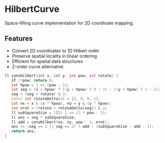 # HilbertCurve

Space-filling curve implementation for 2D coordinate mapping.

## Features
- Convert 2D coordinates to 1D Hilbert order
- Preserve spatial locality in linear ordering
- Efficient for spatial data structures
- Z-order curve alternative

```cpp
ll convHilbert(int x, int y, int pow, int rotate) {
   if (!pow) return 0;
   int hpow = 1 << (pow - 1);
   int seg = (x < hpow) ? ((y < hpow) ? 0 : 3) : ((y < hpow) ? 1 : 2);
   seg = (seg + rotate) & 3;
   const int rotateDelta[4] = {3, 0, 0, 1};
   int nx = x & (x ^ hpow), ny = y & (y ^ hpow);
   int nrot = (rotate + rotateDelta[seg]) & 3;
   ll subSquareSize = (ll) 1 << (2 * pow - 2);
   ll ans = seg * subSquareSize;
   ll add = convHilbert(nx, ny, pow - 1, nrot);
   ans += (seg == 1 || seg == 2) ? add : (subSquareSize - add - 1);
   return ans;
}
```

